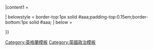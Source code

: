 {{Sidebar
|name = 英格蘭議會 1601–1689
|style = width:auto;
|title = 1604–1705年<br>英格蘭議會
|image =
 {{#ifeq:{{lc:{{{protectorate}}}}}|yes
  | [[File:Coat of Arms of the Protectorate (1653–1659).svg|150px|centre]]
  | [[File:Coat of Arms of England (1603-1649).svg|150px|centre]]
 }}

|content1 =
 {{aligned table|fullwidth=y|align1=left|row1header=y
  | 議會 | 年份
  | {{tsl|en|Blessed Parliament|盛怒議會}} | {{tsl|en|List of MPs elected to the English parliament in 1604|1604年英格蘭議會當選議員列表|1604}}
  | {{tsl|en|Addled Parliament|紛亂議會}} | {{tsl|en|List of MPs elected to the English parliament in 1614|1614年英格蘭議會當選議員列表|1614}}
  | {{tsl|en|3rd Parliament of King James I|詹士一世第三屆議會}} | {{tsl|en|List of MPs elected to the English parliament in 1621|1621年英格蘭議會當選議員列表|1621}}
  | {{tsl|en|4th Parliament of King James I|詹士一世第四屆議會}} | {{tsl|en|List of MPs elected to the English parliament in 1624|1624年英格蘭議會當選議員列表|1624}}
  | {{tsl|en|Useless Parliament|無用議會}} | {{tsl|en|List of MPs elected to the English parliament in 1625|1625年英格蘭議會當選議員列表|1625}}
  | {{tsl|en|2nd Parliament of King Charles I|查理一世第二屆議會}} | {{tsl|en|List of MPs elected to the English parliament in 1626|1626年英格蘭議會當選議員列表|1626}}
  | {{tsl|en|3rd Parliament of King Charles I|查理一世第三屆議會}} | {{tsl|en|List of MPs elected to the English parliament in 1628|1628年英格蘭議會當選議員列表|1628}}
  | [[短期議會]] | {{tsl|en|List of MPs elected to the English parliament in April 1640|1640年4月英格蘭議會當選議員列表|1640}}
  | [[長期議會|長期議會（一）]] | {{tsl|en|List of MPs elected to the English parliament in November 1640|1640年11月英格蘭議會當選議員列表|1640}}
  | {{tsl|en|Oxford Parliament (1644)|牛津議會 (1644年)|牛津議會}} | 1644
  | [[長期議會|長期議會（二）]] | {{tsl|en|List of MPs in the English parliament in 1645 and after|1645年後英格蘭議會議員列表|1645}}
  | [[殘缺議會|殘缺議會（一）]] | {{tsl|en|List of MPs not excluded from the English parliament in 1648|1648年英格蘭議會不被逐出議員列表|1648}}
  | [[小議會]] | {{tsl|en|List of Members nominated to the English parliament in 1653|1653年英格蘭議會委任議員列表|1653}}
  | {{tsl|en|First Protectorate Parliament|護國公第一屆議會}} | {{tsl|en|List of MPs elected to the English parliament in 1654|1654年英格蘭議會當選議員列表|1654}}
  | {{tsl|en|Second Protectorate Parliament|護國公第二屆議會}} | {{tsl|en|List of MPs elected to the English parliament in 1656|1656年英格蘭議會當選議員列表|1656}}
  | {{tsl|en|Third Protectorate Parliament|護國公第三屆議會}} | {{tsl|en|List of MPs elected to the English parliament in 1659|1659年英格蘭議會當選議員列表|1659}}
  | [[殘缺議會|殘缺議會（二）]] | {{tsl|en|List of MPs not excluded from the English parliament in 1648|1648年英格蘭議會不被逐出議員列表|1659}}
  | [[長期議會|長期議會（三）]] | {{tsl|en|List of MPs in the English parliament in 1645 and after|1645年後英格蘭議會議員列表|1660}}
  | {{tsl|en|Convention Parliament (1660)|非常議會 (1660年)|非常議會}} | {{tsl|en|List of MPs elected to the English Parliament in 1660|1660年英格蘭議會當選議員列表|1660}}
  | {{tsl|en|Cavalier Parliament|騎士黨議會}} | {{tsl|en|List of MPs elected to the English Parliament in 1661|1661年英格蘭議會當選議員列表|1661}}
  | {{tsl|en|Habeas Corpus Parliament|護民議會}} | 1679
  | {{tsl|en|Exclusion Bill Parliament|排除法議會}} | 1680
  | {{tsl|en|Oxford Parliament (1681)|牛津議會 (1681年)|牛津議會}} | 1681
  | {{tsl|en|Loyal Parliament|保王議會}} | 1685
  | {{tsl|en|Convention Parliament (1689)|非常議會 (1689年)|非常議會}} | {{tsl|en|List of MPs elected to the English Parliament in 1689|1689年英格蘭議會當選議員列表|1689}}
  | {{tsl|en|2nd Parliament of King William III and Queen Mary II|威廉三世及瑪麗二世第二屆議會}} | 1690
  | {{tsl|en|3rd Parliament of King William III|威廉三世第三屆議會}} | 1695
  | {{tsl|en|4th Parliament of King William III|威廉三世第四屆議會}} | 1698
  | {{tsl|en|5th Parliament of King William III|威廉三世第五屆議會}} | 1701
  | {{tsl|en|6th Parliament of King William III|威廉三世第六屆議會}} | 1701
  | {{tsl|en|1st Parliament of Queen Anne|安妮女王第一屆議會}} | 1702
  | {{tsl|en|2nd Parliament of Queen Anne|安妮女王第二屆議會}} | 1705
 }}

| belowstyle = border-top:1px solid #aaa;padding-top:0.15em;border-bottom:1px solid #aaa;
| below = {{tsl|en|List of Parliaments of England|英格蘭歷屆議會列表}}

}}<noinclude>
[[Category:英格蘭模板]]
[[Category:英國政治模板]]
</noinclude>